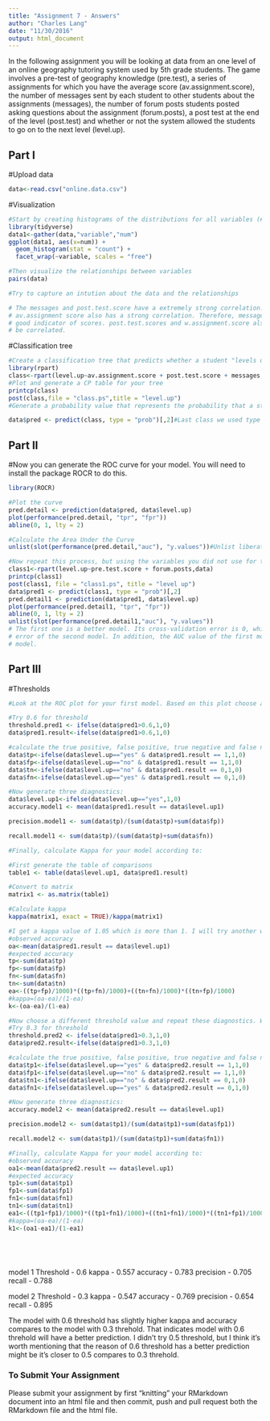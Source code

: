 ```yaml
---
title: "Assignment 7 - Answers"
author: "Charles Lang"
date: "11/30/2016"
output: html_document
---
```


In the following assignment you will be looking at data from an one level of an online geography tutoring system used by 5th grade students. The game involves a pre-test of geography knowledge (pre.test), a series of assignments for which you have the average score (av.assignment.score),  the number of messages sent by each student to other students about the assignments (messages), the number of forum posts students posted asking questions about the assignment (forum.posts), a post test at the end of the level (post.test) and whether or not the system allowed the students to go on to the next level (level.up).  

## Part I

#Upload data
```r
data<-read.csv("online.data.csv")
```

#Visualization 
```r
#Start by creating histograms of the distributions for all variables (#HINT: look up "facet" in the ggplot documentation)
library(tidyverse)
data1<-gather(data,"variable","num")
ggplot(data1, aes(x=num)) + 
  geom_histogram(stat = "count") + 
  facet_wrap(~variable, scales = "free")

#Then visualize the relationships between variables
pairs(data)

#Try to capture an intution about the data and the relationships

# The messages and post.test.score have a extremely strong correlation. messages and
# av.assignment score also has a strong correlation. Therefore, messages might be a 
# good indicator of scores. post.test.scores and w.assignment.score also seems to 
# be correlated.

```
#Classification tree
```r
#Create a classification tree that predicts whether a student "levels up" in the online course using three variables of your choice (As we did last time, set all controls to their minimums)
library(rpart)
class<-rpart(level.up~av.assignment.score + post.test.score + messages,data)
#Plot and generate a CP table for your tree 
printcp(class)
post(class,file = "class.ps",title = "level.up")
#Generate a probability value that represents the probability that a student levels up based your classification tree 

data$pred <- predict(class, type = "prob")[,2]#Last class we used type = "class" which predicted the classification for us, this time we are using type = "prob" to see the probability that our classififcation is based on.
```
## Part II
#Now you can generate the ROC curve for your model. You will need to install the package ROCR to do this.
```r
library(ROCR)

#Plot the curve
pred.detail <- prediction(data$pred, data$level.up) 
plot(performance(pred.detail, "tpr", "fpr"))
abline(0, 1, lty = 2)

#Calculate the Area Under the Curve
unlist(slot(performance(pred.detail,"auc"), "y.values"))#Unlist liberates the AUC value from the "performance" object created by ROCR

#Now repeat this process, but using the variables you did not use for the previous model and compare the plots & results of your two models. Which one do you think was the better model? Why?
class1<-rpart(level.up~pre.test.score + forum.posts,data)
printcp(class1)
post(class1, file = "class1.ps", title = "level up")
data$pred1 <- predict(class1, type = "prob")[,2]
pred.detail1 <- prediction(data$pred1, data$level.up) 
plot(performance(pred.detail1, "tpr", "fpr"))
abline(0, 1, lty = 2)
unlist(slot(performance(pred.detail1,"auc"), "y.values"))
# The first one is a better model. Its cross-validation error is 0, which is smaller than the 0.5875 
# error of the second model. In addition, the AUC value of the first model is larger that of the second
# model. 
```
## Part III
#Thresholds
```r
#Look at the ROC plot for your first model. Based on this plot choose a probability threshold that balances capturing the most correct predictions against false positives. Then generate a new variable in your data set that classifies each student according to your chosen threshold.

#Try 0.6 for threshold
threshold.pred1 <- ifelse(data$pred1>0.6,1,0)
data$pred1.result<-ifelse(data$pred1>0.6,1,0)

#calculate the true positive, false positive, true negative and false negative
data$tp<-ifelse(data$level.up=="yes" & data$pred1.result == 1,1,0)
data$fp<-ifelse(data$level.up=="no" & data$pred1.result == 1,1,0)
data$tn<-ifelse(data$level.up=="no" & data$pred1.result == 0,1,0)
data$fn<-ifelse(data$level.up=="yes" & data$pred1.result == 0,1,0)

#Now generate three diagnostics:
data$level.up1<-ifelse(data$level.up=="yes",1,0)
accuracy.model1 <- mean(data$pred1.result == data$level.up1)

precision.model1 <- sum(data$tp)/(sum(data$tp)+sum(data$fp))

recall.model1 <- sum(data$tp)/(sum(data$tp)+sum(data$fn))

#Finally, calculate Kappa for your model according to:

#First generate the table of comparisons
table1 <- table(data$level.up1, data$pred1.result)

#Convert to matrix
matrix1 <- as.matrix(table1)

#Calculate kappa
kappa(matrix1, exact = TRUE)/kappa(matrix1)

#I get a kappa value of 1.05 which is more than 1. I will try another way I found online
#observed accuracy
oa<-mean(data$pred1.result == data$level.up1)
#expected accuracy
tp<-sum(data$tp)
fp<-sum(data$fp)
fn<-sum(data$fn)
tn<-sum(data$tn)
ea<-((tp+fp)/1000)*((tp+fn)/1000)+((tn+fn)/1000)*((tn+fp)/1000)
#kappa=(oa-ea)/(1-ea)
k<-(oa-ea)/(1-ea)

#Now choose a different threshold value and repeat these diagnostics. What conclusions can you draw about your two thresholds?
#Try 0.3 for threshold
threshold.pred2 <- ifelse(data$pred1>0.3,1,0)
data$pred2.result<-ifelse(data$pred1>0.3,1,0)

#calculate the true positive, false positive, true negative and false negative
data$tp1<-ifelse(data$level.up=="yes" & data$pred2.result == 1,1,0)
data$fp1<-ifelse(data$level.up=="no" & data$pred2.result == 1,1,0)
data$tn1<-ifelse(data$level.up=="no" & data$pred2.result == 0,1,0)
data$fn1<-ifelse(data$level.up=="yes" & data$pred2.result == 0,1,0)

#Now generate three diagnostics:
accuracy.model2 <- mean(data$pred2.result == data$level.up1)

precision.model2 <- sum(data$tp1)/(sum(data$tp1)+sum(data$fp1))

recall.model2 <- sum(data$tp1)/(sum(data$tp1)+sum(data$fn1))

#Finally, calculate Kappa for your model according to:
#observed accuracy
oa1<-mean(data$pred2.result == data$level.up1)
#expected accuracy
tp1<-sum(data$tp1)
fp1<-sum(data$fp1)
fn1<-sum(data$fn1)
tn1<-sum(data$tn1)
ea1<-((tp1+fp1)/1000)*((tp1+fn1)/1000)+((tn1+fn1)/1000)*((tn1+fp1)/1000)
#kappa=(oa-ea)/(1-ea)
k1<-(oa1-ea1)/(1-ea1)






```
model 1
Threshold - 0.6
kappa - 0.557
accuracy - 0.783
precision - 0.705
recall - 0.788

model 2
Threshold - 0.3
kappa - 0.547
accuracy - 0.769
precision - 0.654
recall - 0.895

The model with 0.6 threshold has slightly higher kappa and accuracy compares to the model with 0.3 threhold. That indicates model with 0.6 threhold will have a better prediction. I didn't try 0.5 threshold, but I think it's worth mentioning that the reason of 0.6 threshold has a better prediction might be it's closer to 0.5 compares to 0.3 threhold. 

### To Submit Your Assignment

Please submit your assignment by first "knitting" your RMarkdown document into an html file and then commit, push and pull request both the RMarkdown file and the html file.
